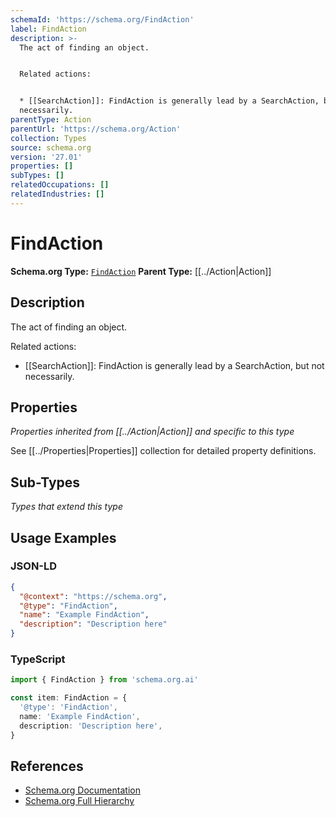 ```yaml
---
schemaId: 'https://schema.org/FindAction'
label: FindAction
description: >-
  The act of finding an object.


  Related actions:


  * [[SearchAction]]: FindAction is generally lead by a SearchAction, but not
  necessarily.
parentType: Action
parentUrl: 'https://schema.org/Action'
collection: Types
source: schema.org
version: '27.01'
properties: []
subTypes: []
relatedOccupations: []
relatedIndustries: []
---
```

# FindAction

**Schema.org Type:** [`FindAction`](https://schema.org/FindAction)
**Parent Type:** [[../Action|Action]]

## Description

The act of finding an object.

Related actions:

* [[SearchAction]]: FindAction is generally lead by a SearchAction, but not necessarily.

## Properties

*Properties inherited from [[../Action|Action]] and specific to this type*

See [[../Properties|Properties]] collection for detailed property definitions.

## Sub-Types

*Types that extend this type*

## Usage Examples

### JSON-LD

```json
{
  "@context": "https://schema.org",
  "@type": "FindAction",
  "name": "Example FindAction",
  "description": "Description here"
}
```

### TypeScript

```typescript
import { FindAction } from 'schema.org.ai'

const item: FindAction = {
  '@type': 'FindAction',
  name: 'Example FindAction',
  description: 'Description here',
}
```

## References

- [Schema.org Documentation](https://schema.org/FindAction)
- [Schema.org Full Hierarchy](https://schema.org/docs/full.html)
